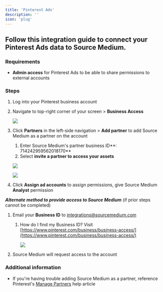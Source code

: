 ```yaml
---
title: 'Pinterest Ads'
description: ''
icon: 'plug'
---
```


## Follow this integration guide to connect your Pinterest Ads data to Source Medium.

### Requirements

- **Admin access** for Pinterest Ads to be able to share permissions to external accounts

### Steps

1. Log into your Pinterest business account 
2. Navigate to top-right corner of your screen > **Business Access** 
    
    ![](/images/article-imgs/pinterest-integration/Untitled.png)
    
3. Click **Partners** in the left-side navigation > **Add partner** to add Source Medium as a partner on the account 
    1. Enter Source Medium's partner business ID**: 714242959562018170**
    2. Select **invite a partner to access your assets**
    
    ![](/images/article-imgs/pinterest-integration/Untitled1.png)
    
    ![](/images/article-imgs/pinterest-integration/Untitled2.png)
    
4. Click **Assign ad accounts** to assign permissions, give Source Medium **Analyst** permission 

***Alternate method to provide access to Source Medium*** (if prior steps cannot be completed)

1. Email your **Business ID** to integrations@sourcemedium.com
    1. How do I find my Business ID? Visit [https://www.pinterest.com/business/business-access/](https://www.pinterest.com/business/business-access/)
        
        ![](/images/article-imgs/pinterest-integration/Untitled3.png)
        
2. Source Medium will request access to the account 

### **Additional information**

- If you're having trouble adding Source Medium as a partner, reference Pinterest's [Manage Partners](https://help.pinterest.com/en/business/article/share-and-manage-access-to-your-ad-accounts) help article